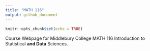 ```yaml
---
title: "MATH 116"
output: github_document
---
```


```r
knitr::opts_chunk$set(echo = TRUE)
```

Course Webpage for Middlebury College MATH 116 Introduction to Statistical **and Data** Sciences.